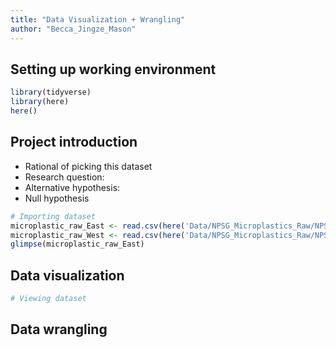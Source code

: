 ```yaml
---
title: "Data Visualization + Wrangling"
author: "Becca_Jingze_Mason"
---
```

## Setting up working environment

```r
library(tidyverse)
library(here)
here()
```


## Project introduction

- Rational of picking this dataset
- Research question:
- Alternative hypothesis:
- Null hypothesis

```r
# Importing dataset
microplastic_raw_East <- read.csv(here('Data/NPSG_Microplastics_Raw/NPSG_East_Marine_Microplastics_WGS84.csv'))
microplastic_raw_West <- read.csv(here('Data/NPSG_Microplastics_Raw/NPSG_West_Marine_Microplastics_WGS84.csv'))
glimpse(microplastic_raw_East)
```

## Data visualization

```r
# Viewing dataset
```

## Data wrangling
